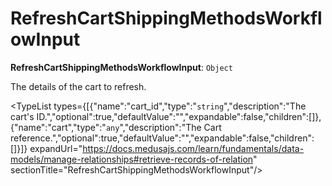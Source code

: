 
# RefreshCartShippingMethodsWorkflowInput

 **RefreshCartShippingMethodsWorkflowInput**: `Object`

The details of the cart to refresh.

<TypeList types={[{"name":"cart_id","type":"`string`","description":"The cart's ID.","optional":true,"defaultValue":"","expandable":false,"children":[]},{"name":"cart","type":"`any`","description":"The Cart reference.","optional":true,"defaultValue":"","expandable":false,"children":[]}]} expandUrl="https://docs.medusajs.com/learn/fundamentals/data-models/manage-relationships#retrieve-records-of-relation" sectionTitle="RefreshCartShippingMethodsWorkflowInput"/>
